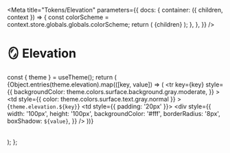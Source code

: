 
<Meta
  title="Tokens/Elevation"
  parameters={{
    docs: {
      container: ({ children, context }) => {
        const colorScheme = context.store.globals.globals.colorScheme;
        return (
          <DocsContainer context={context}>
            <BladeProvider
              key={colorScheme}
              themeTokens={bladeTheme}
              colorScheme={colorScheme}
            >
              {children}
            </BladeProvider>
          </DocsContainer>
        );
      },
    },
  }}
/>

# 🪞 Elevation

  const { theme } = useTheme();
  return (
    <table>
      <tbody>
        {Object.entries(theme.elevation).map(([key, value]) => (
          <tr
            key={key}
            style={{
              backgroundColor: theme.colors.surface.background.gray.moderate,
            }}
          >
            <td
              style={{ color: theme.colors.surface.text.gray.normal }}
            >{`theme.elevation.${key}`}</td>
            <td style={{ padding: '20px' }}>
              <div
                style={{
                  width: '100px',
                  height: '100px',
                  backgroundColor: '#fff',
                  borderRadius: '8px',
                  boxShadow: `${value}`,
                }}
              />
            </td>
          </tr>
        ))}
      </tbody>
    </table>
  );
};

<Elevation />
